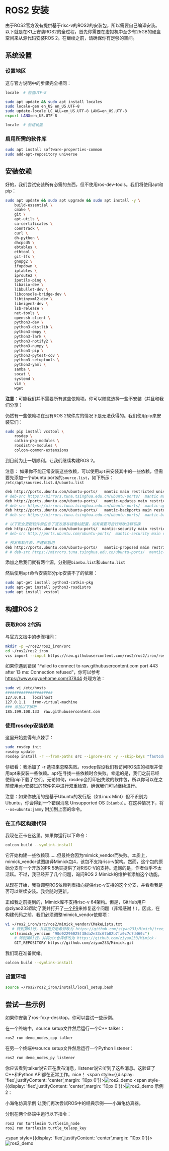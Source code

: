 # ROS2 安装
由于ROS2官方没有提供基于risc-v的ROS2的安装包，所以需要自己编译安装。以下就是在K1上安装ROS2的全过程，首先你需要在虚拟机中至少有25GB的硬盘空间来从源代码安装ROS 2。在继续之前，请确保你有足够的空间。

## 系统设置
### 设置地区
这与官方说明中的步骤完全相同：
```bash
locale  # 检查UTF-8

sudo apt update && sudo apt install locales
sudo locale-gen en_US en_US.UTF-8
sudo update-locale LC_ALL=en_US.UTF-8 LANG=en_US.UTF-8
export LANG=en_US.UTF-8

locale  # 验证设置
```

### 启用所需的软件库

```bash
sudo apt install software-properties-common
sudo add-apt-repository universe
```

## 安装依赖
好的，我们尝试安装所有必需的东西，但不使用ros-dev-tools。我们将使用apt和pip：
```bash
sudo apt update && sudo apt upgrade && sudo apt install -y \
    build-essential \
    cmake \
    git \
    apt-utils \
    ca-certificates \
    conntrack \
    curl \
    dh-python \
    dhcpcd5 \
    ebtables \
    ethtool \
    git-lfs \
    gnupg2 \
    ifupdown \
    iptables \
    iproute2 \
    iputils-ping \
    libasio-dev \
    libbullet-dev \
    libconsole-bridge-dev \
    libtinyxml2-dev \
    libeigen3-dev \
    lsb-release \
    net-tools \
    openssh-client \
    python3-dev \
    python3-distlib \
    python3-empy \
    python3-lark \
    python3-notify2 \
    python3-numpy \
    python3-pip \
    python3-pytest-cov \
    python3-setuptools \
    python3-yaml \
    samba \
    socat \
    systemd \
    vim \
    wget 
```
**注意**：可能我们并不需要所有这些依赖项。你可以随意选择一些不安装（并且和我们分享 ）

仍然有一些依赖项在没有ROS 2软件库的情况下是无法获得的。我们使用pip来安装它们：
```bash
sudo pip install vcstool \
    rosdep \
    catkin-pkg-modules \
    rosdistro-modules \
    colcon-common-extensions
```

到目前为止一切顺利。让我们继续构建ROS 2。

注意：
如果你不能正常安装这些依赖，可以使用`apt`来安装其中的一些依赖，但需要先添加一个ubuntu ports的`source.list`，如下所示：
`/etc/apt/sources.list.d/ubuntu.list`
```bash
deb http://ports.ubuntu.com/ubuntu-ports/   mantic main restricted universe multiverse
# deb-src https://mirrors.tuna.tsinghua.edu.cn/ubuntu-ports/  mantic main restricted universe multiverse
deb http://ports.ubuntu.com/ubuntu-ports/   mantic-updates main restricted universe multiverse
# deb-src https://mirrors.tuna.tsinghua.edu.cn/ubuntu-ports/  mantic-updates main restricted universe multiverse
deb http://ports.ubuntu.com/ubuntu-ports/   mantic-backports main restricted universe multiverse
# deb-src https://mirrors.tuna.tsinghua.edu.cn/ubuntu-ports/  mantic-backports main restricted universe multiverse

# 以下安全更新软件源包含了官方源与镜像站配置，如有需要可自行修改注释切换
deb http://ports.ubuntu.com/ubuntu-ports/  mantic-security main restricted universe multiverse
# deb-src http://ports.ubuntu.com/ubuntu-ports/  mantic-security main restricted universe multiverse

# 预发布软件源，不建议启用
deb http://ports.ubuntu.com/ubuntu-ports/   mantic-proposed main restricted universe multiverse
# # deb-src https://mirrors.tuna.tsinghua.edu.cn/ubuntu-ports/  mantic-proposed main restricted universe multiverse

```
添加之后我们就有两个源，分别是`bianbu.list`和`ubuntu.list`

然后使用`apt`命令安装部分pip安装不了的依赖：
```bash
sudo apt-get install python3-catkin-pkg
sudo apt-get install python3-rosdistro
sudo apt install vcstool 
```

## 构建ROS 2
### 获取ROS 2代码
与[官方文档](https://docs.ros.org/en/foxy/Installation/Ubuntu-Install-Debians.html)中的步骤相同：

```bash
mkdir -p ~/ros2/ros2_iron/src
cd ~/ros2/ros2_iron
vcs import --input https://raw.githubusercontent.com/ros2/ros2/iron/ros2.repos  src
```

如果你遇到错误 "Failed to connect to raw.githubusercontent.com port 443 after 13 ms: Connection refused"，你可以参考 https://www.guyuehome.com/37844 
处理方法：
```bash
sudo vi /etc/hosts
#####################
127.0.0.1	localhost
127.0.1.1	iron-virtual-machine
### 添加以下解析
185.199.108.133  raw.githubusercontent.com
```

### 使用rosdep安装依赖
这里开始变得有点棘手：
```bash
sudo rosdep init
rosdep update
rosdep install -r --from-paths src --ignore-src -y --skip-keys "fastcdr rti-connext-dds-6.0.1 urdfdom_headers"
```
仔细看：我添加了 -r 选项来忽略失败。rosdep假设我们有访问ROS库的权限并使用apt来安装一些依赖。apt在寻找一些依赖时会失败。幸运的是，我们之前已经使用pip下载了它们。无论如何，rosdep会打印出失败的软件包，所以你可以在之前使用pip安装过的软件包中进行双重检查，确保我们可以继续进行。

注意：如果你使用的是基于Ubuntu的发行版（如Linux Mint）但不识别为Ubuntu，你会得到一个错误消息 Unsupported OS `[bianbu]`。在这种情况下，将 `--os=ubuntu:jammy` 附加到上面的命令。

### 在工作区构建代码

我现在正卡在这里。如果你运行以下命令：
```bash
colcon build --symlink-install
```
它开始构建一些依赖项……但最终会因为mimick_vendor而失败。本质上，mimick_vendor试图编译Mimick包4，该包不支持risc-v架构。然而，这个包的原始分支有一个开放的PR 5确实提供了对RISC-V的支持。遗憾的是，作者似乎不太活跃。不过，我已经开了几个问题，询问ROS 2 Mimick的维护者添加这个功能。

从现在开始，我将调整ROS依赖列表指向提供risc-v支持的这个分支，并看看我是否可以继续安装。我会随时更新。

正如我之前提到的，Mimick库不支持risc-v 64架构。但是，GitHub用户@ziyao233帮助了我并打开了[一个PR](https://github.com/ros2/Mimick/pull/31)来修复这个问题（非常感谢！）。因此，在构建代码之前，我们必须调整mimick_vendor依赖项：
```bash
vi ~/ros2_iron/src/ros2/mimick_vendor/CMakeLists.txt
   # 转到第61行，并将提交哈希修改为 https://github.com/ziyao233/Mimick/tree/ros2-fixed： 
  set(mimick_version "90d02296025f38da2e33c67b02b7fa0c7c7d460c")
    # 转到第63行，并将git仓库修改为 https://github.com/ziyao233/Mimick： 
    GIT_REPOSITORY https://github.com/ziyao233/Mimick.git 
```
我们现在准备就绪。
```bash
colcon build --symlink-install
```

### 设置环境
```bash
source ~/ros2/ros2_iron/install/local_setup.bash
```

## 尝试一些示例
如果你安装了ros-foxy-desktop，你可以尝试一些示例。

在一个终端中，source setup文件然后运行一个C++ talker：
```bash
ros2 run demo_nodes_cpp talker
```
在另一个终端中source setup文件然后运行一个Python listener：

```bash
ros2 run demo_nodes_py listener
```
你应该看到talker说它正在发布消息，listener说它听到了这些消息。这验证了C++和Python API都在正常工作。nice！
<span style={{display: 'flex',justifyContent: 'center',margin: '10px 0'}}>![ros2_demo](./img/ros1.png)</span>
<span style={{display: 'flex',justifyContent: 'center',margin: '10px 0'}}>![ros2_demo](./img/ros2.png)</span>
示例 2：

小海龟仿真示例
让我们再次尝试ROS中的经典示例——小海龟仿真器。

分别在两个终端中运行以下指令：
```bash
ros2 run turtlesim turtlesim_node
ros2 run turtlesim turtle_teleop_key
```
<span style={{display: 'flex',justifyContent: 'center',margin: '10px 0'}}>![ros2_demo](./img/ros3.png)</span>
